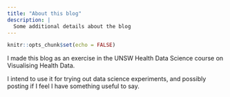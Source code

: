```yaml
---
title: "About this blog"
description: |
  Some additional details about the blog
---
```


```r
knitr::opts_chunk$set(echo = FALSE)
```
I made this blog as an exercise in the UNSW Health Data Science course on Visualising Health Data.

I intend to use it for trying out data science experiments, and possibly posting if I feel I have something useful to say.